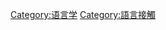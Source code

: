 {{Commons category|Interlinguistics}}

[[Category:语言学|Category:语言学]]
[[Category:語言接觸|Category:語言接觸]]